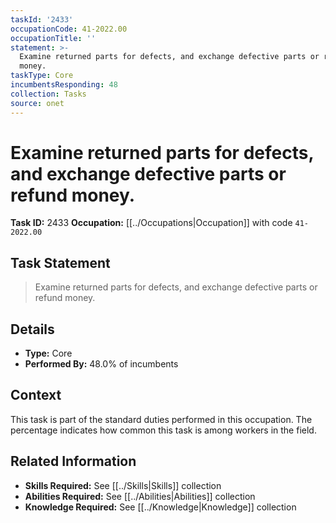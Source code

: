 ```yaml
---
taskId: '2433'
occupationCode: 41-2022.00
occupationTitle: ''
statement: >-
  Examine returned parts for defects, and exchange defective parts or refund
  money.
taskType: Core
incumbentsResponding: 48
collection: Tasks
source: onet
---
```

# Examine returned parts for defects, and exchange defective parts or refund money.

**Task ID:** 2433
**Occupation:** [[../Occupations|Occupation]] with code `41-2022.00`

## Task Statement

> Examine returned parts for defects, and exchange defective parts or refund money.

## Details

- **Type:** Core
- **Performed By:** 48.0% of incumbents

## Context

This task is part of the standard duties performed in this occupation. The percentage indicates how common this task is among workers in the field.

## Related Information

- **Skills Required:** See [[../Skills|Skills]] collection
- **Abilities Required:** See [[../Abilities|Abilities]] collection
- **Knowledge Required:** See [[../Knowledge|Knowledge]] collection
